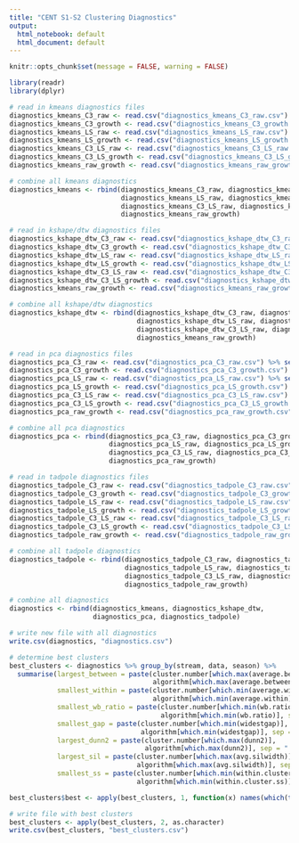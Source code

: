 ---
title: "CENT S1-S2 Clustering Diagnostics"
output:
  html_notebook: default
  html_document: default
---

```{r setup, include=FALSE}
knitr::opts_chunk$set(message = FALSE, warning = FALSE)
```

```{r}
library(readr)
library(dplyr)
```

```{r}
# read in kmeans diagnostics files
diagnostics_kmeans_C3_raw <- read.csv("diagnostics_kmeans_C3_raw.csv") %>% select(-X)
diagnostics_kmeans_C3_growth <- read.csv("diagnostics_kmeans_C3_growth.csv") %>% select(-X)
diagnostics_kmeans_LS_raw <- read.csv("diagnostics_kmeans_LS_raw.csv") %>% select(-X)
diagnostics_kmeans_LS_growth <- read.csv("diagnostics_kmeans_LS_growth.csv") %>% select(-X)
diagnostics_kmeans_C3_LS_raw <- read.csv("diagnostics_kmeans_C3_LS_raw.csv") %>% select(-X)
diagnostics_kmeans_C3_LS_growth <- read.csv("diagnostics_kmeans_C3_LS_growth.csv") %>% select(-X)
diagnostics_kmeans_raw_growth <- read.csv("diagnostics_kmeans_raw_growth.csv") %>% select(-X)
```

```{r}
# combine all kmeans diagnostics
diagnostics_kmeans <- rbind(diagnostics_kmeans_C3_raw, diagnostics_kmeans_C3_growth, 
                            diagnostics_kmeans_LS_raw, diagnostics_kmeans_LS_growth, 
                            diagnostics_kmeans_C3_LS_raw, diagnostics_kmeans_C3_LS_growth, 
                            diagnostics_kmeans_raw_growth)
```

```{r}
# read in kshape/dtw diagnostics files
diagnostics_kshape_dtw_C3_raw <- read.csv("diagnostics_kshape_dtw_C3_raw.csv") %>% select(-X)
diagnostics_kshape_dtw_C3_growth <- read.csv("diagnostics_kshape_dtw_C3_growth.csv") %>% select(-X)
diagnostics_kshape_dtw_LS_raw <- read.csv("diagnostics_kshape_dtw_LS_raw.csv") %>% select(-X)
diagnostics_kshape_dtw_LS_growth <- read.csv("diagnostics_kshape_dtw_LS_growth.csv") %>% select(-X)
diagnostics_kshape_dtw_C3_LS_raw <- read.csv("diagnostics_kshape_dtw_C3_LS_raw.csv") %>% select(-X)
diagnostics_kshape_dtw_C3_LS_growth <- read.csv("diagnostics_kshape_dtw_C3_LS_growth.csv") %>% select(-X)
diagnostics_kmeans_raw_growth <- read.csv("diagnostics_kmeans_raw_growth.csv") %>% select(-X)
```

```{r}
# combine all kshape/dtw diagnostics
diagnostics_kshape_dtw <- rbind(diagnostics_kshape_dtw_C3_raw, diagnostics_kshape_dtw_C3_growth, 
                                diagnostics_kshape_dtw_LS_raw, diagnostics_kshape_dtw_LS_growth, 
                                diagnostics_kshape_dtw_C3_LS_raw, diagnostics_kshape_dtw_C3_LS_growth, 
                                diagnostics_kmeans_raw_growth)
```

```{r}
# read in pca diagnostics files
diagnostics_pca_C3_raw <- read.csv("diagnostics_pca_C3_raw.csv") %>% select(-X)
diagnostics_pca_C3_growth <- read.csv("diagnostics_pca_C3_growth.csv") %>% select(-X)
diagnostics_pca_LS_raw <- read.csv("diagnostics_pca_LS_raw.csv") %>% select(-X)
diagnostics_pca_LS_growth <- read.csv("diagnostics_pca_LS_growth.csv") %>% select(-X)
diagnostics_pca_C3_LS_raw <- read.csv("diagnostics_pca_C3_LS_raw.csv") %>% select(-X)
diagnostics_pca_C3_LS_growth <- read.csv("diagnostics_pca_C3_LS_growth.csv") %>% select(-X)
diagnostics_pca_raw_growth <- read.csv("diagnostics_pca_raw_growth.csv") %>% select(-X)
```

```{r}
# combine all pca diagnostics
diagnostics_pca <- rbind(diagnostics_pca_C3_raw, diagnostics_pca_C3_growth, 
                         diagnostics_pca_LS_raw, diagnostics_pca_LS_growth, 
                         diagnostics_pca_C3_LS_raw, diagnostics_pca_C3_LS_growth, 
                         diagnostics_pca_raw_growth)
```

```{r}
# read in tadpole diagnostics files
diagnostics_tadpole_C3_raw <- read.csv("diagnostics_tadpole_C3_raw.csv") %>% select(-X)
diagnostics_tadpole_C3_growth <- read.csv("diagnostics_tadpole_C3_growth.csv") %>% select(-X)
diagnostics_tadpole_LS_raw <- read.csv("diagnostics_tadpole_LS_raw.csv") %>% select(-X)
diagnostics_tadpole_LS_growth <- read.csv("diagnostics_tadpole_LS_growth.csv") %>% select(-X)
diagnostics_tadpole_C3_LS_raw <- read.csv("diagnostics_tadpole_C3_LS_raw.csv") %>% select(-X)
diagnostics_tadpole_C3_LS_growth <- read.csv("diagnostics_tadpole_C3_LS_growth.csv") %>% select(-X)
diagnostics_tadpole_raw_growth <- read.csv("diagnostics_tadpole_raw_growth.csv") %>% select(-X)
```

```{r}
# combine all tadpole diagnostics
diagnostics_tadpole <- rbind(diagnostics_tadpole_C3_raw, diagnostics_tadpole_C3_growth, 
                             diagnostics_tadpole_LS_raw, diagnostics_tadpole_LS_growth, 
                             diagnostics_tadpole_C3_LS_raw, diagnostics_tadpole_C3_LS_growth, 
                             diagnostics_tadpole_raw_growth)
```

```{r}
# combine all diagnostics
diagnostics <- rbind(diagnostics_kmeans, diagnostics_kshape_dtw, 
                     diagnostics_pca, diagnostics_tadpole)
```

```{r}
# write new file with all diagnostics
write.csv(diagnostics, "diagnostics.csv")
```

```{r}
# determine best clusters
best_clusters <- diagnostics %>% group_by(stream, data, season) %>% 
  summarise(largest_between = paste(cluster.number[which.max(average.between)], 
                                    algorithm[which.max(average.between)], sep = " "), 
            smallest_within = paste(cluster.number[which.min(average.within)], 
                                    algorithm[which.min(average.within)], sep = " "), 
            smallest_wb_ratio = paste(cluster.number[which.min(wb.ratio)], 
                                      algorithm[which.min(wb.ratio)], sep = " "), 
            smallest_gap = paste(cluster.number[which.min(widestgap)], 
                                 algorithm[which.min(widestgap)], sep = " "), 
            largest_dunn2 = paste(cluster.number[which.max(dunn2)], 
                                  algorithm[which.max(dunn2)], sep = " "), 
            largest_sil = paste(cluster.number[which.max(avg.silwidth)], 
                                algorithm[which.max(avg.silwidth)], sep = " "), 
            smallest_ss = paste(cluster.number[which.min(within.cluster.ss)], 
                                algorithm[which.min(within.cluster.ss)], sep = " "))

best_clusters$best <- apply(best_clusters, 1, function(x) names(which(table(x) == max(table(x)))))
```

```{r}
# write file with best clusters
best_clusters <- apply(best_clusters, 2, as.character)
write.csv(best_clusters, "best_clusters.csv")
```


